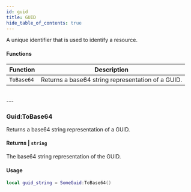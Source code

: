 ```yaml
---
id: guid
title: GUID
hide_table_of_contents: true
---
```



A unique identifier that is used to identify a resource.

#### Functions
| Function | Description |
| :----- | ----------- |
| `ToBase64` | Returns a base64 string representation of a GUID. |
<br/>
---

### <CodeHeader class="Guid" function="ToBase64">Guid:ToBase64</CodeHeader>
Returns a base64 string representation of a GUID.

#### Returns | `string`
The base64 string representation of the GUID.

#### Usage
```lua
local guid_string = SomeGuid:ToBase64()
```